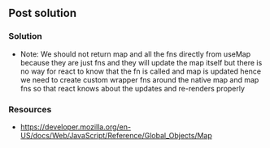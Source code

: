 ## Post solution

### Solution

- Note: We should not return map and all the fns directly from useMap because they are just fns and they will update the map itself but there is no way for react to know that the fn is called and map is updated hence we need to create custom wrapper fns around the native map and map fns so that react knows about the updates and re-renders properly

### Resources

- https://developer.mozilla.org/en-US/docs/Web/JavaScript/Reference/Global_Objects/Map
